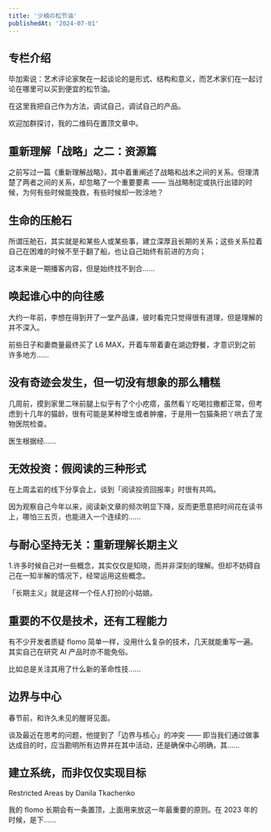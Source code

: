 ```yaml
---
title: '少楠の松节油'
publishedAt: '2024-07-01'
---
```


## 专栏介绍

毕加索说：艺术评论家聚在一起谈论的是形式、结构和意义，而艺术家们在一起讨论在哪里可以买到便宜的松节油。  
  
在这里我把自己作为方法，调试自己，调试自己的产品。  
  
欢迎加群探讨，我的二维码在置顶文章中。

## 重新理解「战略」之二：资源篇
之前写过一篇《重新理解战略》，其中着重阐述了战略和战术之间的关系。但理清楚了两者之间的关系，却忽略了一个重要要素 —— 当战略制定或执行出错的时候，为何有些时候能挽救，有些时候却一败涂地？

## 生命的压舱石
所谓压舱石，其实就是和某些人或某些事，建立深厚且长期的关系；这些关系拉着自己在困难的时候不至于翻了船，也让自己始终有前进的方向；

这本来是一期播客内容，但是始终找不到合......

## 唤起谁心中的向往感
大约一年前，李想在得到开了一堂产品课，彼时看完只觉得很有道理，但是理解的并不深入。

前些日子和妻商量最终买了 L6 MAX，开着车带着妻在湖边野餐，才意识到之前许多地方......

## 没有奇迹会发生，但一切没有想象的那么糟糕
几周前，摸到家里二咪前腿上似乎有了个小疙瘩，虽然看丫吃喝拉撒都正常，但考虑到十几年的猫龄，很有可能是某种增生或者肿瘤，于是用一包猫条把丫哄去了宠物医院检查。

医生根据经......

## 无效投资：假阅读的三种形式
在上周孟岩的线下分享会上，谈到「阅读投资回报率」时很有共鸣。

因为观察自己今年以来，阅读新文章的频次明显下降，反而更愿意把时间花在读书上，哪怕三五页，也能进入一个连续的......

## 与耐心坚持无关：重新理解长期主义
1.许多时候自己对一些概念，其实仅仅是知晓，而并非深刻的理解。但却不妨碍自己在一知半解的情况下，经常运用这些概念。

「长期主义」就是这样一个任人打扮的小姑娘。

## 重要的不仅是技术，还有工程能力
有不少开发者质疑 flomo 简单一样，没用什么复杂的技术，几天就能重写一遍。其实自己在研究 AI 产品时亦不能免俗。

比如总是关注其用了什么新的革命性技......

## 边界与中心
春节前，和许久未见的醒哥见面。

谈及最近在思考的问题，他提到了「边界与核心」的冲突 —— 即当我们通过做事达成目的时，应当勘明所有边界并在其中活动，还是确保中心明确，其......

## 建立系统，而非仅仅实现目标
Restricted Areas by Danila Tkachenko

我的 flomo 长期会有一条置顶，上面用来放这一年最重要的原则。在 2023 年的时候，是下......

